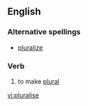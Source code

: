 ==English==

===Alternative spellings===
*[[pluralize]]

===Verb===
{{en-verb|pluralis|es}}

# to make [[plural]]

[[vi:pluralise]]
